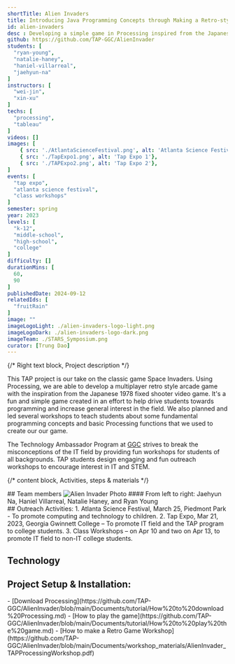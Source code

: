 ```yaml
---
shortTitle: Alien Invaders
title: Introducing Java Programming Concepts through Making a Retro-style Game
id: alien-invaders
desc : Developing a simple game in Processing inspired from the Japanese 1978 fixed shooter video game while learning the fundamental programming concepts in Java such as loops, if else statements, and object-oriented programming that could also be applied to other languages.
github: https://github.com/TAP-GGC/AlienInvader
students: [
  "ryan-young",
  "natalie-haney",
  "haniel-villarreal",
  "jaehyun-na"
]
instructors: [
  "wei-jin",
  "xin-xu"
] 
techs: [
  "processing",
  "tableau"
]
videos: []
images: [
    { src: './AtlantaScienceFestival.png', alt: 'Atlanta Science Festival'},
    { src: './TapExpo1.png', alt: 'Tap Expo 1'},
    { src: './TAPExpo2.png', alt: 'Tap Expo 2'},
]
events: [
  "tap expo",
  "atlanta science festival",
  "class workshops"
]
semester: spring
year: 2023
levels: [
  "k-12",
  "middle-school",
  "high-school",
  "college"
] 
difficulty: [] 
durationMins: [
  60,
  90
]
publishedDate: 2024-09-12
relatedIds: [
  "fruitRain"
]
image: ""
imageLogoLight: ./alien-invaders-logo-light.png
imageLogoDark: ./alien-invaders-logo-dark.png
imageTeam: ./STARS_Symposium.png
curator: [Trung Dao]
---
```



{/* Right text block, Project description */}

This TAP project is our take on the classic game Space Invaders. Using Processing, we are able to develop a multiplayer retro style arcade game with the inspiration from the Japanese 1978 fixed shooter video game. It's a fun and simple game created in an effort to help drive students towards programming and increase general interest in the field. We also planned and led several workshops to teach students about some fundamental programming concepts and basic Processing functions that we used to create our our game.

The Technology Ambassador Program at [GGC](http://www.ggc.edu/tap) strives to break the misconceptions of the IT field by providing fun workshops for students of all backgrounds. TAP students design engaging and fun outreach workshops to encourage interest in IT and STEM.

{/* content block, Activities, steps & materials */}

<div class="prj-txt">
## Team members
<Image src={groupPhoto} alt="Alien Invader Photo" />
#### From left to right: Jaehyun Na, Haniel Villarreal, Natalie Haney, and Ryan Young
<br />
</div>

<div class="prj-list">
## Outreach Activities:
1. Atlanta Science Festival, March 25, Piedmont Park - To promote computing and technology to children.
2. Tap Expo, Mar 21, 2023, Georgia Gwinnett College – To promote IT field and the TAP program to college students.
3. Class Workshops – on Apr 10 and two on Apr 13, to promote IT field to non-IT college students.
</div>

## Technology
<div class='gallery-list'>
<Logo src= {tableau.src} alt="Tableau Logo" link="https://www.tableau.com/" />
<Logo src= {Processing.src} alt="Processing Logo" link="https://processing.org/"/>
</div>

## Project Setup & Installation:
<div class="prj-list">
- [Download Processing](https://github.com/TAP-GGC/AlienInvader/blob/main/Documents/tutorial/How%20to%20download%20Processing.md)
- [How to play the game](https://github.com/TAP-GGC/AlienInvader/blob/main/Documents/tutorial/How%20to%20play%20the%20game.md)
- [How to make a Retro Game Workshop](https://github.com/TAP-GGC/AlienInvader/blob/main/Documents/workshop_materials/AlienInvader_TAPProcessingWorkshop.pdf)

</div>